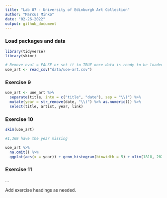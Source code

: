 ```yaml
---
title: "Lab 07 - University of Edinburgh Art Collection"
author: "Marcus Minko"
date: "02-26-2022"
output: github_document
---
```


### Load packages and data

```r
library(tidyverse) 
library(skimr)
```

```r
# Remove eval = FALSE or set it to TRUE once data is ready to be loaded
uoe_art <- read_csv("data/uoe-art.csv")
```

### Exercise 9

```r
uoe_art <- uoe_art %>%
  separate(title, into = c("title", "date"), sep = "\\(") %>%
  mutate(year = str_remove(date, "\\)") %>% as.numeric()) %>%
  select(title, artist, year, link)
```

### Exercise 10

```r

skim(uoe_art)

#1,369 have the year missing

uoe_art %>%
  na.omit() %>% 
  ggplot(aes(x = year)) + geom_histogram(binwidth = 5) + xlim(1818, 2020)


```

### Exercise 11

...

Add exercise headings as needed.
